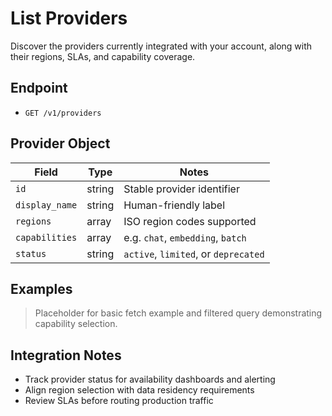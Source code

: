 # List Providers

Discover the providers currently integrated with your account, along with their regions, SLAs, and capability coverage.

## Endpoint

- `GET /v1/providers`

## Provider Object

| Field | Type | Notes |
| --- | --- | --- |
| `id` | string | Stable provider identifier |
| `display_name` | string | Human-friendly label |
| `regions` | array | ISO region codes supported |
| `capabilities` | array | e.g. `chat`, `embedding`, `batch` |
| `status` | string | `active`, `limited`, or `deprecated` |

## Examples

> Placeholder for basic fetch example and filtered query demonstrating capability selection.

## Integration Notes

- Track provider status for availability dashboards and alerting
- Align region selection with data residency requirements
- Review SLAs before routing production traffic
